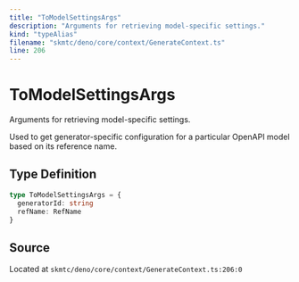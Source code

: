 ```yaml
---
title: "ToModelSettingsArgs"
description: "Arguments for retrieving model-specific settings."
kind: "typeAlias"
filename: "skmtc/deno/core/context/GenerateContext.ts"
line: 206
---
```


# ToModelSettingsArgs

Arguments for retrieving model-specific settings.

Used to get generator-specific configuration for a particular
OpenAPI model based on its reference name.

## Type Definition

```typescript
type ToModelSettingsArgs = {
  generatorId: string
  refName: RefName
}
```

## Source

Located at `skmtc/deno/core/context/GenerateContext.ts:206:0`
